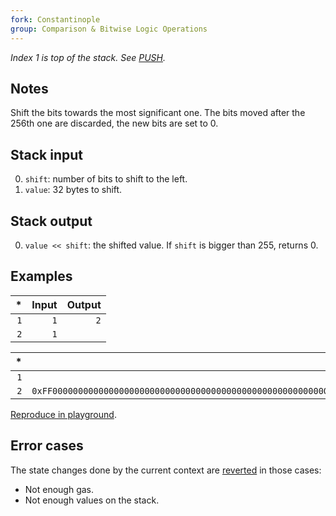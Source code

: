 ```yaml
---
fork: Constantinople
group: Comparison & Bitwise Logic Operations
---
```


*Index 1 is top of the stack. See [PUSH](/#60).*

## Notes

Shift the bits towards the most significant one. The bits moved after the 256th one are discarded, the new bits are set to 0.

## Stack input

0. `shift`: number of bits to shift to the left.
1. `value`: 32 bytes to shift.

## Stack output

0. `value << shift`: the shifted value. If `shift` is bigger than 255, returns 0.

## Examples

| * | Input | Output |
|--:|------:|-------:|
| `1` | `1` | `2` |
| `2` | `1` | |

| * | Input | Output |
|--:|------:|-------:|
| `1` | `4` | `0xF000000000000000000000000000000000000000000000000000000000000000` |
| `2` | `0xFF00000000000000000000000000000000000000000000000000000000000000` | |

[Reproduce in playground](/playground?unit=Wei&codeType=Mnemonic&code='y1z1z1swwy2v32%200xFFuuuuutz4s'~tttzv1%20y%2F%2F%20Example%20w%5CnvwPUSHu~~t00swSHL%01stuvwyz~_).

## Error cases

The state changes done by the current context are [reverted](#FD) in those cases:
- Not enough gas.
- Not enough values on the stack.
